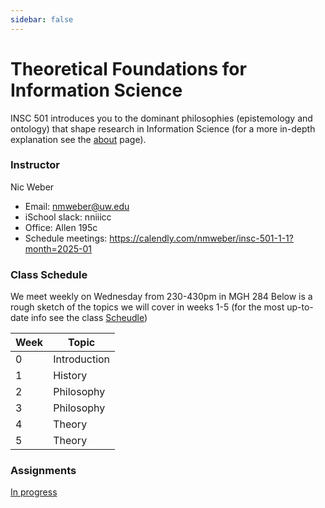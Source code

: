 ```yaml
---
sidebar: false
---
```


# Theoretical Foundations for Information Science
 INSC 501 introduces you to the dominant philosophies (epistemology and ontology) that shape research in Information Science (for a more in-depth explanation see the [about](https://insc501.vercel.app/about) page). 

### Instructor 
Nic Weber 
- Email: nmweber@uw.edu
- iSchool slack: nniiicc
- Office: Allen 195c 
- Schedule meetings: https://calendly.com/nmweber/insc-501-1-1?month=2025-01 

### Class Schedule 
We meet weekly on Wednesday from 230-430pm in MGH 284
Below is a rough sketch of the topics we will cover in weeks 1-5 (for the most up-to-date info see the class [Scheudle](https://docs.google.com/spreadsheets/d/1LuSyuXcCDV1HkbevBM2IlI3AVQmAJ_BFWN3brd8ThNU/edit?gid=0#gid=0))

| Week | Topic        |
|:-----|--------------|
| 0    | Introduction |
| 1    | History      |
| 2    | Philosophy   |
| 3    | Philosophy   |
| 4    | Theory       |
| 5    | Theory       |

### Assignments
[In progress](https://insc501.vercel.app/Assignments)
